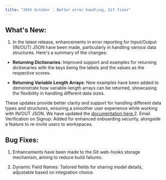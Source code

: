 ```yaml
---
title: "20th October : Better error handling, Git fixes"
---
```


## What's New:

1.  In the latest release, enhancements in error reporting for Input/Output (IN/OUT) JSON have been made, particularly in handling various data structures. Here's a summary of the changes:

* **Returning Dictionaries**: Improved support and examples for returning dictionaries with the keys being the labels and the values as the respective scores.

* **Returning Variable Length Arrays**: New examples have been added to demonstrate how variable-length arrays can be returned, showcasing the flexibility in handling different data sizes.

These updates provide better clarity and support for handling different data types and structures, ensuring a smoother user experience while working with IN/OUT JSON. We have updated the [documentation here.](https://docs.inferless.com/model-import/input-output-json)2\. Email Verification on Signup: Added for enhanced onboarding security, alongside a feature to re-invite users to workspaces.

## Bug Fixes: 

1.  Enhancements have been made to the Git web-hooks storage mechanism, aiming to reduce build failures.

2.  Dynamic Field Names: Tailored fields for sharing model details, adjustable based on integration choice.